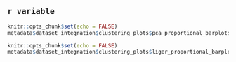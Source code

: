## `r variable`

<div class = "row">
<div class="col-md-6">
<div class = "basicfig">
```r
knitr::opts_chunk$set(echo = FALSE)
metadata$dataset_integration$clustering_plots$pca_proportional_barplots[[variable]]
```
</div>
</div>
<div class="col-md-6">
<div class = "basicfig">
```r
knitr::opts_chunk$set(echo = FALSE)
metadata$dataset_integration$clustering_plots$liger_proportional_barplots[[variable]]
```
</div>
</div>
</div>